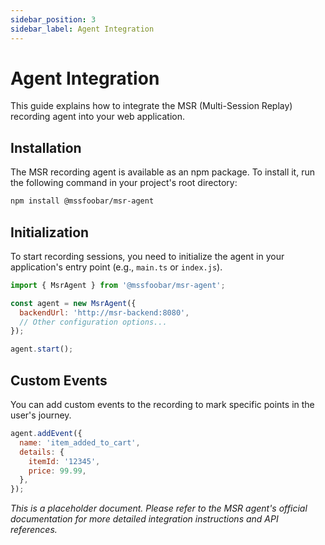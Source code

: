 ```yaml
---
sidebar_position: 3
sidebar_label: Agent Integration
---
```


# Agent Integration

This guide explains how to integrate the MSR (Multi-Session Replay) recording agent into your web application.

## Installation

The MSR recording agent is available as an npm package. To install it, run the following command in your project's root directory:

```bash
npm install @mssfoobar/msr-agent
```

## Initialization

To start recording sessions, you need to initialize the agent in your application's entry point (e.g., `main.ts` or `index.js`).

```javascript
import { MsrAgent } from '@mssfoobar/msr-agent';

const agent = new MsrAgent({
  backendUrl: 'http://msr-backend:8080',
  // Other configuration options...
});

agent.start();
```

## Custom Events

You can add custom events to the recording to mark specific points in the user's journey.

```javascript
agent.addEvent({
  name: 'item_added_to_cart',
  details: {
    itemId: '12345',
    price: 99.99,
  },
});
```

*This is a placeholder document. Please refer to the MSR agent's official documentation for more detailed integration instructions and API references.*
